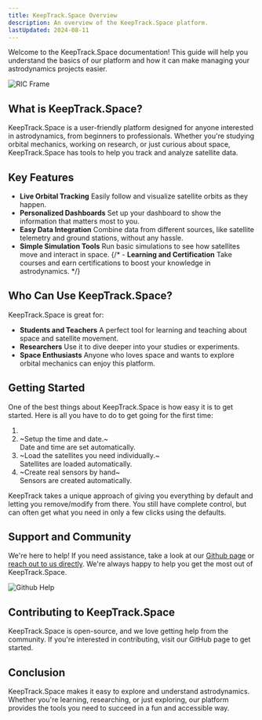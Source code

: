 ```yaml
---
title: KeepTrack.Space Overview
description: An overview of the KeepTrack.Space platform.
lastUpdated: 2024-08-11
---
```



Welcome to the KeepTrack.Space documentation! This guide will help you understand the basics of our platform and how it can make managing your astrodynamics projects easier.

![RIC Frame](../../../assets/overview/1.png)

## What is KeepTrack.Space?

KeepTrack.Space is a user-friendly platform designed for anyone interested in astrodynamics, from beginners to professionals. Whether you're studying orbital mechanics, working on research, or just curious about space, KeepTrack.Space has tools to help you track and analyze satellite data.

## Key Features

- **Live Orbital Tracking** Easily follow and visualize satellite orbits as they happen.
- **Personalized Dashboards** Set up your dashboard to show the information that matters most to you.
- **Easy Data Integration** Combine data from different sources, like satellite telemetry and ground stations, without any hassle.
- **Simple Simulation Tools** Run basic simulations to see how satellites move and interact in space.
{/* - **Learning and Certification** Take courses and earn certifications to boost your knowledge in astrodynamics. */}

## Who Can Use KeepTrack.Space?

KeepTrack.Space is great for:
- **Students and Teachers** A perfect tool for learning and teaching about space and satellite movement.
- **Researchers** Use it to dive deeper into your studies or experiments.
- **Space Enthusiasts** Anyone who loves space and wants to explore orbital mechanics can enjoy this platform.

## Getting Started

One of the best things about KeepTrack.Space is how easy it is to get started. Here is all you have to do to get going for the first time:
<Steps>
1. <LinkCard
    title="Load the KeepTrack App"
    description="Visit keeptrack.space/app/ to load the 3D app."
    href="https://keeptrack.space/app/"
   />
3. ~Setup the time and date.~
    <br />
    Date and time are set automatically.
4. ~Load the satellites you need individually.~
    <br />
    Satellites are loaded automatically.
5. ~Create real sensors by hand~
    <br />
    Sensors are created automatically.
</Steps>

<Aside type="tip">
    KeepTrack takes a unique approach of giving you everything by default and letting you remove/modify from there. You still have complete control, but can often get what you need in only a few clicks using the defaults.
</Aside>

## Support and Community

We're here to help! If you need assistance, take a look at our [Github page](https://github.com/thkruz/keeptrack.space) or [reach out to us directly](mailto:admin@keeptrack.space). We're always happy to help you get the most out of KeepTrack.Space.

![Github Help](../../../assets/overview/2.png)

## Contributing to KeepTrack.Space

KeepTrack.Space is open-source, and we love getting help from the community. If you're interested in contributing, visit our GitHub page to get started.

## Conclusion

KeepTrack.Space makes it easy to explore and understand astrodynamics. Whether you're learning, researching, or just exploring, our platform provides the tools you need to succeed in a fun and accessible way.
